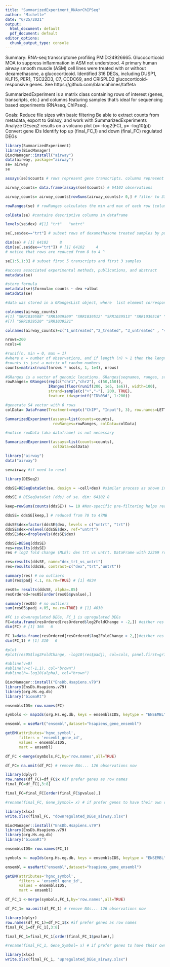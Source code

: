 ---
title: "SummarizedExperiment_RNAorChIPSeq"
author: "Michelle"
date: "6/25/2021"
output:
  html_document: default
  pdf_document: default
editor_options:
  chunk_output_type: console
---

Summary:
RNA-seq transcriptome profiling PMID:24926665. Glucocorticoid MOA to suppress inflammation in ASM not understood. 4 primary human airway smooth muscle (ASM) cell lines were treated with or without dexamethasone, a glucocorticoid. Identified 316 DEGs, including DUSP1, KLF15, PER1, TSC22D3, C7, CCDC69, and CRISPLD2 glucocorticoid-responsive genes. See https://github.com/blancahimes/taffeta


SummarizedExperiment is a matrix class containing rows of interest (genes, transcripts, etc.) and columns featuring samples that's ideal for sequencing based experiments (RNAseq, ChIPseq).  


Goals:
Reduce file sizes with basic filtering
Be able to extract counts from metadata, export to Galaxy, and work with SummarizedExperiments
Analyze DEseq2 results on a volcano plot (x= -log2(FC), y= -log10(p))
Convert gene IDs
Identify top up (final_FC_1) and down (final_FC) regulated DEGs  

```{r packages, echo=TRUE}
library(SummarizedExperiment)
library(BiocManager)
BiocManager::install("airway")
data(airway, package="airway")
se= airway
se

assays(se)$counts # rows represent gene transcripts. columns represent samples. 

airway_counts= data.frame(assays(se)$counts) # 64102 observations

airway_counts= airway_counts[rowSums(airway_counts)> 0,] # filter to 33469 observations 

```

```{r optional, echo=FALSE}

rowRanges(se) # rowRanges calculates the min and max of each row (column) of matrix. 

colData(se) #contains descriptive columns in dataframe

levels(se$dex) #[1] "trt"   "untrt"

se[,se$dex=="trt"] # subset rows of dexamethasone treated samples by pulling "trt" from dex col.

dim(se) # [1] 64102     8
dim(se[,se$dex=="trt"]) # [1] 64102     4
# notice that rows are reduced from 8 to 4 ^ 

se[1:5,1:3] # subset first 5 transcripts and first 3 samples

```
```{r optional metadata, echo=FALSE}
#access associated experimental methods, publications, and abstract
metadata(se)

#store formula 
metadata(se)$formula= counts ~ dex +albut
metadata(se)

#data was stored in a GRangesList object, where  list element corresponds to gene transcript and ranges in GRanges correspond to exons on transcript.

```
```{r optional export for Galaxy, echo=FALSE}

colnames(airway_counts)
#[1] "SRR1039508" "SRR1039509" "SRR1039512" "SRR1039513" "SRR1039516" "SRR1039517"
#[7] "SRR1039520" "SRR1039521"

colnames(airway_counts)=c("1_untreated","2_treated", "3_untreated" , "4_treated","5_untreated","6_treated", "7_untreated", "8_treated") 
```

```{r construct SummarizedExperiment, echo=FALSE}

nrows=200
ncols=6

#runif(n, min = 0, max = 1)
#where n = number of observations, and if length (n) > 1 then the length is the number. If min and max are not specified, 0 and 1 are assumed. runif generates random deviates. 
#counts is just a matrix of random numbers
counts=matrix(runif(nrows * ncols, 1, 1e4), nrows)
 
#GRanges is a vector of genomic locations. GRanges(seqnames, ranges, strand, mcols, seqinfo, seqlengths)
rowRanges= GRanges(rep(c("chr1","chr2"), c(50,150)),
                   IRanges(floor(runif(200, 1e5, 1e6)), width=100),
                   strand=sample(c("+","-"), 200, TRUE),
                   feature_id=sprintf("ID%03d", 1:200))

#generate S4 vector with 6 rows
colData= DataFrame(Treatment=rep(c("ChIP", "Input"), 3), row.names=LETTERS[1:6])

SummarizedExperiment(assays=list(counts=counts),
                     rowRanges=rowRanges, colData=colData)

#notice rowData (aka dataframe) is not necessary 

SummarizedExperiment(assays=list(counts=counts),
                     colData=colData)
```

```{r DESeq2, echo=FALSE}

library("airway")
data("airway")

se=airway #if need to reset

library(DESeq2)

ddsSE=DESeqDataSet(se, design = ~cell+dex) #similar process as shown in metadata ^ 

ddsSE # DESeqDataSet (dds) of se. dim: 64102 8 

keep=rowSums(counts(ddsSE)) >= 10 #Non-specific pre-filtering helps reduce file size, be mindful! 

ddsSE= ddsSE[keep,] # reduced from 70 to 47MB 

ddsSE$dex=factor(ddsSE$dex, levels = c("untrt", "trt"))
ddsSE$dex=relevel(ddsSE$dex, ref="untrt")
ddsSE$dex=droplevels(ddsSE$dex)

ddsSE=DESeq(ddsSE)
res=results(ddsSE)
res # log2 fold change (MLE): dex trt vs untrt. DataFrame with 22369 rows and 6 columns

res=results(ddsSE, name="dex_trt_vs_untrt")
res=results(ddsSE, contrast=c("dex","trt","untrt"))

summary(res) # no outliers
sum(res$padj <.1, na.rm=TRUE) # [1] 4834

res05= results(ddsSE, alpha=.05)
resOrdered=res05[order(res05$pvalue),]

summary(res05) # no outliers
sum(res05$padj <.05, na.rm=TRUE) # [1] 4030 

#FC is downregulated DEGs, FC_1 is upregulated DEGs 
FC=data.frame(resOrdered[resOrdered$log2FoldChange < -2,]) #either res or res05 produce same dims
dim(FC) # [1] 366   6

FC_1=data.frame(resOrdered[resOrdered$log2FoldChange > 2,])#either res or res05 produce same dims
dim(FC_1) # [1] 310   6

```

```{r Volcano plot, echo=FALSE}
#plot
#plot(res05$log2FoldChange, -log10(res$padj), col=cols, panel.first=grid(), main="Volcano plot Res", xlab="Effect size: log2(fold-change)", ylab="-log10(adjusted p-value)",pch=20, cex=0.6)

#abline(v=0)
#abline(v=c(-1,1), col="brown")
#abline(h=-log10(alpha), col="brown")
```

```{r Convert FC ensemble to gene symbol & export xlsx, echo=FALSE}

BiocManager::install("EnsDb.Hsapiens.v79")
library(EnsDb.Hsapiens.v79)
library(org.Hs.eg.db)
library("biomaRt")

ensemblsIDS= row.names(FC) 

symbols <- mapIds(org.Hs.eg.db, keys = ensemblsIDS, keytype = "ENSEMBL", column="SYMBOL")

ensembl = useMart("ensembl",dataset="hsapiens_gene_ensembl")

getBM(attributes='hgnc_symbol', 
      filters = 'ensembl_gene_id', 
      values = ensemblsIDS, 
      mart = ensembl)

df_FC <-merge(symbols,FC,by='row.names',all=TRUE)

df_FC= na.omit(df_FC) # remove NAs... 126 observations now

library(dplyr)
row.names(df_FC)=df_FC$x #if prefer genes as row names 
final_FC=df_FC[,3:8]

final_FC=final_FC[order(final_FC$pvalue),]

#rename(final_FC, Gene_Symbol= x) # if prefer genes to have their own column 

library(xlsx)
write.xlsx(final_FC, "downregulated_DEGs_airway.xlsx")

```

```{r Convert FC_1 ensemble to gene symbol & export xlsx, echo=FALSE}

BiocManager::install("EnsDb.Hsapiens.v79")
library(EnsDb.Hsapiens.v79)
library(org.Hs.eg.db)
library("biomaRt")

ensemblsIDS= row.names(FC_1) 

symbols <- mapIds(org.Hs.eg.db, keys = ensemblsIDS, keytype = "ENSEMBL", column="SYMBOL")

ensembl = useMart("ensembl",dataset="hsapiens_gene_ensembl")

getBM(attributes='hgnc_symbol', 
      filters = 'ensembl_gene_id', 
      values = ensemblsIDS, 
      mart = ensembl)

df_FC_1 <-merge(symbols,FC_1,by='row.names',all=TRUE)

df_FC_1= na.omit(df_FC_1) # remove NAs... 126 observations now

library(dplyr)
row.names(df_FC_1)=df_FC_1$x #if prefer genes as row names 
final_FC_1=df_FC_1[,3:8]

final_FC_1=final_FC_1[order(final_FC_1$pvalue),]

#rename(final_FC_1, Gene_Symbol= x) # if prefer genes to have their own column 

library(xlsx)
write.xlsx(final_FC_1, "upregulated_DEGs_airway.xlsx")

```

